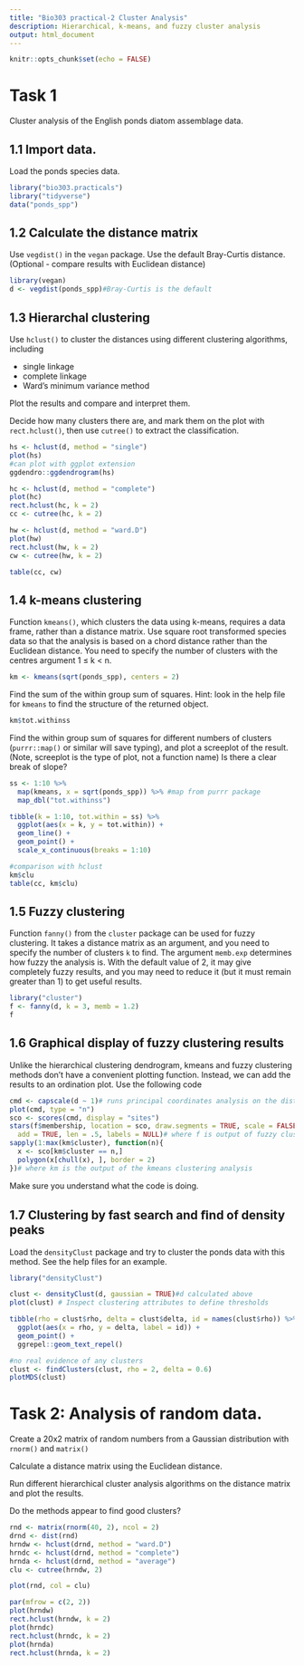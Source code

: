 ```yaml
---
title: "Bio303 practical-2 Cluster Analysis"
description: Hierarchical, k-means, and fuzzy cluster analysis
output: html_document
---
```


```r
knitr::opts_chunk$set(echo = FALSE)
```


# Task 1

Cluster analysis of the English ponds diatom assemblage data.

## 1.1 Import data.

Load the ponds species data.

```r
library("bio303.practicals")
library("tidyverse")
data("ponds_spp")
```

## 1.2 Calculate the distance matrix 

Use `vegdist()` in the `vegan` package. 
Use the  default Bray-Curtis distance. 
(Optional - compare results with Euclidean distance)

```r
library(vegan)
d <- vegdist(ponds_spp)#Bray-Curtis is the default
```
 
## 1.3 Hierarchal clustering 

Use `hclust()` to cluster the distances using different clustering algorithms, including
 
 - single linkage
 - complete linkage
 - Ward’s minimum variance method

Plot the results and compare and interpret them.

Decide how many clusters there are, and mark them on the plot with `rect.hclust()`, then use `cutree()` to extract the classification.

```r
hs <- hclust(d, method = "single")
plot(hs)
#can plot with ggplot extension
ggdendro::ggdendrogram(hs)

hc <- hclust(d, method = "complete")
plot(hc)
rect.hclust(hc, k = 2)
cc <- cutree(hc, k = 2)

hw <- hclust(d, method = "ward.D")
plot(hw)
rect.hclust(hw, k = 2)
cw <- cutree(hw, k = 2)

table(cc, cw)
```

## 1.4 k-means clustering

Function `kmeans()`, which clusters the data using k-means, requires a data frame, rather than a distance matrix. 
Use square root transformed species data so that the analysis is based on a chord distance rather than the Euclidean distance. 
You need to specify the number of clusters with the centres argument 1 ≤ k < n.

```r
km <- kmeans(sqrt(ponds_spp), centers = 2)
```


Find the sum of the within group sum of squares.
Hint: look in the help file for `kmeans` to find the structure of the returned object.
```r
km$tot.withinss
```

Find the within group sum of squares for different numbers of clusters (`purrr::map()` or similar will save typing), and plot a screeplot of the result.
(Note, screeplot is the type of plot, not a function name)
Is there a clear break of slope?

```r
ss <- 1:10 %>% 
  map(kmeans, x = sqrt(ponds_spp)) %>% #map from purrr package
  map_dbl("tot.withinss")

tibble(k = 1:10, tot.within = ss) %>% 
  ggplot(aes(x = k, y = tot.within)) +
  geom_line() +
  geom_point() +
  scale_x_continuous(breaks = 1:10)

#comparison with hclust
km$clu
table(cc, km$clu)
```

## 1.5 Fuzzy clustering

Function `fanny()` from the `cluster` package can be used for fuzzy clustering.
It takes a distance matrix as an argument, and you need to specify the number of clusters `k` to find. 
The argument `memb.exp` determines how fuzzy the analysis is. 
With the default value of 2, it may give completely fuzzy results, and you may need to reduce it (but it must remain greater than 1) to get useful results. 

```r
library("cluster")
f <- fanny(d, k = 3, memb = 1.2)
f
```


## 1.6 Graphical display of fuzzy clustering results

Unlike the hierarchical clustering dendrogram, kmeans and fuzzy clustering methods don’t have a convenient plotting function.
Instead, we can add the results to an ordination plot. 
Use the following code

```r
cmd <- capscale(d ~ 1)# runs principal coordinates analysis on the distance matrix d.
plot(cmd, type = "n")
sco <- scores(cmd, display = "sites")
stars(f$membership, location = sco, draw.segments = TRUE, scale = FALSE, 
  add = TRUE, len = .5, labels = NULL)# where f is output of fuzzy clustering
sapply(1:max(km$cluster), function(n){
  x <- sco[km$cluster == n,]
  polygon(x[chull(x), ], border = 2)
})# where km is the output of the kmeans clustering analysis
```

Make sure you understand what the code is doing.


## 1.7 Clustering by fast search and ﬁnd of density peaks

Load the `densityClust` package and try to cluster the ponds data with this method. 
See the help files for an example. 

```r
library("densityClust")

clust <- densityClust(d, gaussian = TRUE)#d calculated above
plot(clust) # Inspect clustering attributes to define thresholds

tibble(rho = clust$rho, delta = clust$delta, id = names(clust$rho)) %>% 
  ggplot(aes(x = rho, y = delta, label = id)) +
  geom_point() +
  ggrepel::geom_text_repel()

#no real evidence of any clusters
clust <- findClusters(clust, rho = 2, delta = 0.6)
plotMDS(clust)
```

# Task 2: Analysis of random data.

Create a 20x2 matrix of random numbers from a Gaussian distribution with `rnorm()` and `matrix()`

Calculate a distance matrix using the Euclidean distance.

Run different hierarchical cluster analysis algorithms on the distance matrix and plot the results.

Do the methods appear to find good clusters?

```r
rnd <- matrix(rnorm(40, 2), ncol = 2)
drnd <- dist(rnd)
hrndw <- hclust(drnd, method = "ward.D")
hrndc <- hclust(drnd, method = "complete")
hrnda <- hclust(drnd, method = "average")
clu <- cutree(hrndw, 2)

plot(rnd, col = clu)

par(mfrow = c(2, 2))
plot(hrndw)
rect.hclust(hrndw, k = 2)
plot(hrndc)
rect.hclust(hrndc, k = 2)
plot(hrnda)
rect.hclust(hrnda, k = 2)
```

